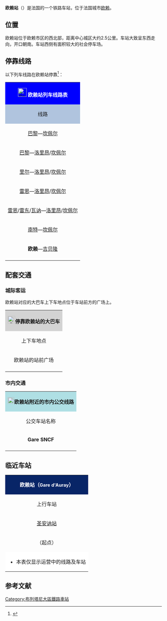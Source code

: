 {{Infobox station
| name          =[[File:Sncf-logo.svg|32x32px]]欧赖站<br>Gare d'Auray
| type          = [[法国铁路|法国铁路]]
| image = File:Gare-Auray-extérieur-1-2009.jpg
|image_caption = 欧赖站（2009年）
| address       = {{FRA}}[[莫尔比昂省|莫尔比昂省]][[欧赖|欧赖]]
| latd          = 47
| latm          = 40
| lats          = 49
| latNS         = N
| longd         = 2
| longm         = 59
| longs         = 58
| longEW        = W
| operator = [[File:Sncf-logo.svg|32x32px]]
| coordinates_display = yes
| iso_region    = FR
| line          = 
* {{link-fr|萨维奈－朗代尔诺铁路|Ligne de Savenay à Landerneau}}
* {{link-fr|欧赖－吉贝隆铁路|Ligne d'Auray à Quiberon}} 
| platform      = 2
| tracks        = 4
| elevation = 37米
| opened        = 1862年9月21日
| rebuilt =
| status = 使用中
| closed        = 
| passengers= 约76.6万人次<ref>{{Cite web|url=https://ressources.data.sncf.com/explore/dataset/frequentation-gares/?sort=voyageurs_2014&q=auray|title=Fréquentation en gares|accessdate=2016-11-13|author=SNCF|date=|language=法语|publisher=SNCF Open Data|archive-date=2016-11-14|archive-url=https://web.archive.org/web/20161114012650/https://ressources.data.sncf.com/explore/dataset/frequentation-gares/?sort=voyageurs_2014&q=auray|dead-url=no}}</ref>
| pass_year= 2015年
| station_type = 客运车站，兼办少量货运
| connections = 莫尔比昂省城际客运
| route_map =
| map_locator   = 
| note =
}}

'''欧赖站'''（{{lang-fr|Gare d'Auray}}）是法国的一个铁路车站，位于法国城市[[欧赖|欧赖]]。

==位置==

欧赖站位于欧赖市区的西北部，距离中心城区大约2.5公里。车站大致呈东西走向，开口朝南。车站西侧有面积较大的社会停车场。

== 停靠线路 ==

{{动态列表|最后更新时间：2016年5月6日。本章节内容仅供参考，不排除临时性的变更。欢迎修正和补充}}

以下列车线路在欧赖站停靠<ref>{{Cite web|url=http://www.sncf.com/fr/gare/horaires/auray|title=欧赖站实时列车时刻表|accessdate=2016-05-05|author=SNCF|date=|language=法语|publisher=SNCF}}{{Dead link|date=2018年7月 |bot=InternetArchiveBot |fix-attempted=no }}</ref>：

{| class="wikitable mw-collapsible" 
|colspan="5" style="background:#0000FF" align="center" |[[File:Sncf-logo.svg|28x28px]] <font color=#FFFFFF>'''欧赖站列车线路表'''</font>
|-
!style="background:#B0C4DE"| 线路
!style="background:#B0C4DE"|车种
!style="background:#B0C4DE"|上一站
!style="background:#B0C4DE"|下一站
!style="background:#B0C4DE"|大致运行频率{{noteTag|name=noteA}}
|-
|[[巴黎蒙帕纳斯站|巴黎]]—[[坎佩尔站|坎佩尔]]
| rowspan="1" align="center" |'''iDTGV'''
|[[瓦讷站|瓦讷]]
|[[洛里昂站|洛里昂]]
|每周2~3趟
|-
|[[巴黎蒙帕纳斯站|巴黎]]—[[洛里昂站|洛里昂]]/[[坎佩尔站|坎佩尔]]
| rowspan="2" align="center" |'''[[TGV|TGV]]'''
|[[瓦讷站|瓦讷]]
|[[洛里昂站|洛里昂]]
|每天4趟左右
|-
|[[里尔欧洲站|里尔]]—[[洛里昂站|洛里昂]]/[[坎佩尔站|坎佩尔]]
|[[瓦讷站|瓦讷]]
|[[洛里昂站|洛里昂]]
|每周2趟左右
|-
|[[雷恩站|雷恩]]—[[洛里昂站|洛里昂]]/[[坎佩尔站|坎佩尔]]
| rowspan="4" align="center"|[[File:Logo_TER.svg|37x37px]]
|[[瓦讷站|瓦讷]]
|[[洛里昂站|洛里昂]]
|每天8趟左右
|-
|[[雷恩站|雷恩]]/[[雷东站|雷东]]/[[瓦讷站|瓦讷]]—[[洛里昂站|洛里昂]]/[[坎佩尔站|坎佩尔]]
|[[瓦讷站|瓦讷]]/[[圣安讷站|圣安讷]]
|[[朗多勒-芒东站|朗多勒-芒东]]/[[朗德旺站|朗德旺]]/[[恩讷蓬站|恩讷蓬]]/[[洛里昂站|洛里昂]]
|每天9趟左右
|-
|[[南特站|南特]]—[[坎佩尔站|坎佩尔]]
|[[瓦讷站|瓦讷]]/[[圣安讷站|圣安讷]]
|[[朗多勒-芒东站|朗多勒-芒东]]/[[朗德旺站|朗德旺]]/[[恩讷蓬站|恩讷蓬]]
|每天5趟左右
|-
|'''欧赖'''—[[吉贝隆站|吉贝隆]]
|（起点）
|[[贝勒兹站|贝勒兹]]
|每天2趟左右{{noteTag|name=noteB}}
|-
|colspan="5" style="background:#FFFFFF"|{{noteFoot|1=
{{noteTag|name=noteA|1=在本栏中，往返1次为"1趟"；除特别标明外，其数据仅工作日有效，周末及节假日列车数量可能会减少}}
{{noteTag|name=noteB|1=欧赖—吉贝隆一线的列车仅夏季运行，其余时段由大巴车代替}}
}}
|}

==配套交通==

===城际客运===

欧赖站对应的大巴车上下车地点位于车站前方的广场上。

{| class="wikitable mw-collapsible" 
|colspan="3" align="center" style="background:#D3D3D3" |[[File:BSicon_BUS.svg|24x24px]]'''停靠欧赖站的大巴车'''
|-
!align="center" |上下车地点
!align="center" |运营单位
!align="center" |主要目的地{{noteTag|name=noteA}}
|-
| rowspan="2" align="center" |欧赖站的站前广场
|align="center" |{{link-fr|莫尔比昂省城际客运|Transports interurbains du Morbihan}}<br>TIM<ref>{{Cite web|url=http://www.morbihan.fr/les-services/vos-deplacements/transports-collectifs/fiches-horaires-tim/|title=市区公交线路地图查询|accessdate=2016-05-06|author=TIM（莫尔比昂省客运公司）|date=|language=法语|publisher=TIM|deadurl=yes|archiveurl=https://web.archive.org/web/20160512152922/http://www.morbihan.fr/les-services/vos-deplacements/transports-collectifs/fiches-horaires-tim/|archivedate=2016-05-12}}</ref>
|[[屈伊伯龙_(莫尔比昂省)|吉贝隆]]、[[瓦讷|瓦讷]]、[[滨海拉特里尼泰|滨海拉特里尼泰]]、[[巴当_(莫尔比昂省)|巴当]]{{noteTag|name=noteC}}
|-
|align="center" |[[SNCF|SNCF]]
|（''当某条铁路线施工或罢工时，SNCF可能会提供途径该线路沿途站点的大巴车''{{noteTag|name=noteB}}）
|-
|colspan="3" style="background:#FFFFFF"|{{noteFoot|1=
{{noteTag|name=noteA|1=本栏不包括可以联程中转前往的目的地}}
{{noteTag|name=noteB|1=其车票可与SNCF的同线路车票通用}}
{{noteTag|name=noteC|1=部分城际客运线路仅周一至五开行}}
}}
|}

===市内交通===

{| class="wikitable mw-collapsible" 
|colspan="3" align="center" style="background:#AFDFE4"|[[File:Bus-logo.svg|21x21px]]'''欧赖站附近的市内公交线路'''
|-
!align="center" |公交车站名称
!align="center" |位置
!align="center" |停靠线路{{noteTag|name=noteA}}
|-
|'''Gare SNCF'''
|欧赖站门口
|欧赖公交红线（Ligne Rouge）
|-
|colspan="3" style="background:#FFFFFF"|{{noteFoot|1=
{{noteTag|name=noteA|1=欧赖市区内的所有公交线路在周日及节假日均停运}}
}}
|}

==临近车站==

{|class="wikitable mw-collapsible" style="margin: 0 auto; width:42em;"
|colspan="3"  style="background:#082567" align="center"|<font color=#FFFFFF>'''欧赖站（<span style="font-size:11pt;">Gare d'Auray</span>）'''</font>
|-
!上行车站
!线路
!下行车站
|-
|align="center" |[[圣安讷站|圣安讷站]]
|align="center" |'''{{link-fr|萨维奈－朗代尔诺铁路|Ligne de Savenay à Landerneau}}'''
|align="center" |[[朗多勒-芒东站|朗多勒-芒东站]]
|-
|align="center" |（起点）
|align="center" |'''{{link-fr|欧赖－吉贝隆铁路|Ligne d'Auray à Quiberon}}'''
|align="center" |[[贝勒兹站|贝勒兹站]]
|-
|colspan="3" style="background:#FFFFFF"|
*本表仅显示运营中的线路及车站
|}

== 参考文献 ==
{{Reflist}}

{{法国主要火车站列表}}
[[Category:布列塔尼大區鐵路車站|Category:布列塔尼大區鐵路車站]]
